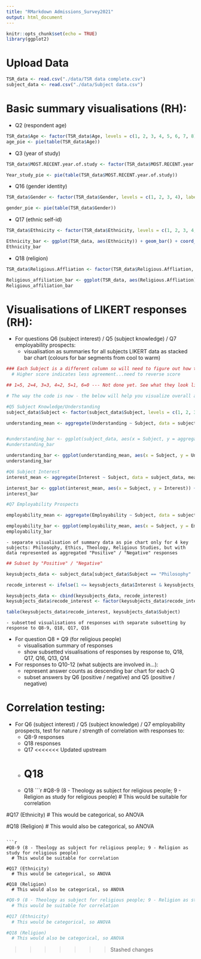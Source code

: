 ```yaml
---
title: "RMarkdown Admissions_Survey2021"
output: html_document
---
```


```r
knitr::opts_chunk$set(echo = TRUE)
library(ggplot2)
```

# Upload Data
```r
TSR_data <- read.csv("./data/TSR data complete.csv")
subject_data <- read.csv("./data/Subject data.csv")
```

# Basic summary visualisations (RH):
- Q2 (respondent age)
```r
TSR_data$Age <- factor(TSR_data$Age, levels = c(1, 2, 3, 4, 5, 6, 7, 8), labels = c("15 or under", "16", "17", "18", "19", "20", "21 or over", "Prefer not to say"))
age_pie <- pie(table(TSR_data$Age))

```
- Q3 (year of study)
```r
TSR_data$MOST.RECENT.year.of.study <- factor(TSR_data$MOST.RECENT.year.of.study, levels = c(1, 2, 3, 4, 5, 6, 7, 8, 9), labels = c("Year 11/S4/Year 12(NI)", "Year 12/S5/Year 13(NI)", "Year 13/S6/Year 14(NI)", "I am currently on a gap year", "I am currently on an undergraduate/HE college course", "I am in full-time employment", "I am unemployed", "Other", "Prefer not to say"))

Year_study_pie <- pie(table(TSR_data$MOST.RECENT.year.of.study))

```
- Q16 (gender identity)
```r

TSR_data$Gender <- factor(TSR_data$Gender, levels = c(1, 2, 3, 4), labels = c("Male", "Female", "I identify my gender in another way", "Prefer not to say"))

gender_pie <- pie(table(TSR_data$Gender))
```
- Q17 (ethnic self-id)
```r
TSR_data$Ethnicity <- factor(TSR_data$Ethnicity, levels = c(1, 2, 3, 4, 5, 6, 7, 8, 9, 10, 11, 12, 13, 14, 15, 16, 17 ,18, 19), labels = c("Arab", "Asian/Asian British - Indian", "Asian/Asian British - Pakistani", "Asian/Asian British - Bangladeshi", "Asian/Asian British - Chinese", "Asian/Asian British - Any other Asian background", "Black/Black British - African", "Black/Black British - Caribbean", "Black/Black British - Any other Black background", "Mixed/Multiple Ethnic Groups - White and Black Caribbean", "Mixed/Multiple Ethnic Groups - White and Black African", "Mixed/Multiple Ethnic Groups - White and Black Asian", "Mixed/Multiple Ethnic Groups - Any other Mixed/Multiple Ethnic background", "White - English/Welsh/Scottish/Northern Irish/British", "White - Irish", "White - Gypsy or Irish Traveller", "White - Any other White background", "Other Ethnic group, please describe", "Prefer not to say"))

Ethnicity_bar <- ggplot(TSR_data, aes(Ethnicity)) + geom_bar() + coord_flip()
Ethnicity_bar
```
- Q18 (religion)
```r
TSR_data$Religious.Affliation <- factor(TSR_data$Religious.Affliation, levels = c(1, 2, 3, 4, 5, 6, 7, 8, 9, 10, 11, 12, 13, 14, 15, 16, 17, 18, 19), labels = c("Agnostic", "Atheist", "Baha'i", "Buddhist", "Christian", "Confucian", "Jain", "Jewish", "Hindu", "Indigenous Traditional Religious", "Muslim", "Pagan", "Shinto", "Sikh", "Spiritual but not religious", "Zoroastrian", "No religion", "Prefer not to say", "Other"))

Religious_affiliation_bar <- ggplot(TSR_data, aes(Religious.Affliation)) + geom_bar() + coord_flip()
Religious_affiliation_bar

```

# Visualisations of LIKERT responses (RH):
- For questions Q6 (subject interest) / Q5 (subject knowledge) / Q7 employability prospects: 
	- visualisation as summaries for all subjects LIKERT data as stacked bar chart (colours for bar segments from cool to warm)
	
```r
### Each Subject is a different column so will need to figure out how to code the columns together into one graph
  # Higher score indicates less agreement...need to reverse score

## 1=5, 2=4, 3=3, 4=2, 5=1, 6=0 --- Not done yet. See what they look like without reverse scoring

# The way the code is now - the below will help you visualize overall across the entire respondent cohort what the understanding, interest, and view of employability are by subject

#Q5 Subject Knowledge/Understanding
subject_data$Subject <- factor(subject_data$Subject, levels = c(1, 2, 3, 4, 5, 6, 7, 8, 9, 10, 11, 12), labels = c("Philosophy", "Sociology", "Psychology", "History", "Ethics", "Theology", "Religious Studies", "Politics", "English", "Math", "Computer Science", "Business"))

understanding_mean <- aggregate(Understanding ~ Subject, data = subject_data, mean)


#understanding_bar <- ggplot(subject_data, aes(x = Subject, y = aggregate(Understanding, by = Subject, FUN = mean))) + geom_bar() + labs(x = "Subject") + labs(y = "Understanding")
#understanding_bar

understanding_bar <- ggplot(understanding_mean, aes(x = Subject, y = Understanding)) + stat_summary(fun = "mean", geom = "bar") + coord_flip()
understanding_bar

#Q6 Subject Interest
interest_mean <- aggregate(Interest ~ Subject, data = subject_data, mean)

interest_bar <- ggplot(interest_mean, aes(x = Subject, y = Interest)) + stat_summary(fun = "mean", geom = "bar") + coord_flip()
interest_bar

#Q7 Employability Prospects

employability_mean <- aggregate(Employability ~ Subject, data = subject_data, mean)

employability_bar <- ggplot(employability_mean, aes(x = Subject, y = Employability)) + stat_summary(fun = "mean", geom = "bar") + coord_flip()
employability_bar

```

	- separate visualisation of summary data as pie chart only for 4 key subjects: Philosophy, Ethics, Theology, Religious Studies, but with data represented as aggregated "Positive" / "Negative" responses
	
```r
## Subset by "Positive" / "Negative"

keysubjects_data <- subject_data[subject_data$Subject == "Philosophy" | subject_data$Subject == "Ethics" | subject_data$Subject == "Theology" | subject_data$Subject == "Religious Studies", ]

recode_interest <- ifelse(1 <= keysubjects_data$Interest & keysubjects_data$Interest >=3, "Positive", "Negative")

keysubjects_data <- cbind(keysubjects_data, recode_interest)
keysubjects_data$recode_interest <- factor(keysubjects_data$recode_interest)

table(keysubjects_data$recode_interest, keysubjects_data$Subject)

```
	- subsetted visualisations of responses with separate subsetting by response to Q8-9, Q18, Q17, Q16
- For question Q8 + Q9 (for religious people) 
	- visualisation summary of responses
	- show subsetted visualisations of responses by response to, Q18, Q17, Q16, Q13, Q14
- For responses to Q10-12 (what subjects are involved in...):
	- represent answer counts as descending bar chart for each Q
	- subset answers by Q6 (positive / negative) and Q5 (positive / negative)

# Correlation testing:
- For Q6 (subject interest) / Q5 (subject knowledge) / Q7 employability prospects, test for nature / strength of correlation with responses to:
	- Q8-9 responses
	- Q18 responses
	- Q17
<<<<<<< Updated upstream
	- Q18
=======
	- Q18
```r
#Q8-9 (8 - Theology as subject for religious people; 9 - Religion as study for religious people)
  # This would be suitable for correlation

#Q17 (Ethnicity)
  # This would be categorical, so ANOVA

#Q18 (Religion)
  # This would also be categorical, so ANOVA

```

```r
#Q8-9 (8 - Theology as subject for religious people; 9 - Religion as study for religious people)
  # This would be suitable for correlation

#Q17 (Ethnicity)
  # This would be categorical, so ANOVA

#Q18 (Religion)
  # This would also be categorical, so ANOVA
```

```r
#Q8-9 (8 - Theology as subject for religious people; 9 - Religion as study for religious people)
  # This would be suitable for correlation

#Q17 (Ethnicity)
  # This would be categorical, so ANOVA

#Q18 (Religion)
  # This would also be categorical, so ANOVA
```
>>>>>>> Stashed changes
